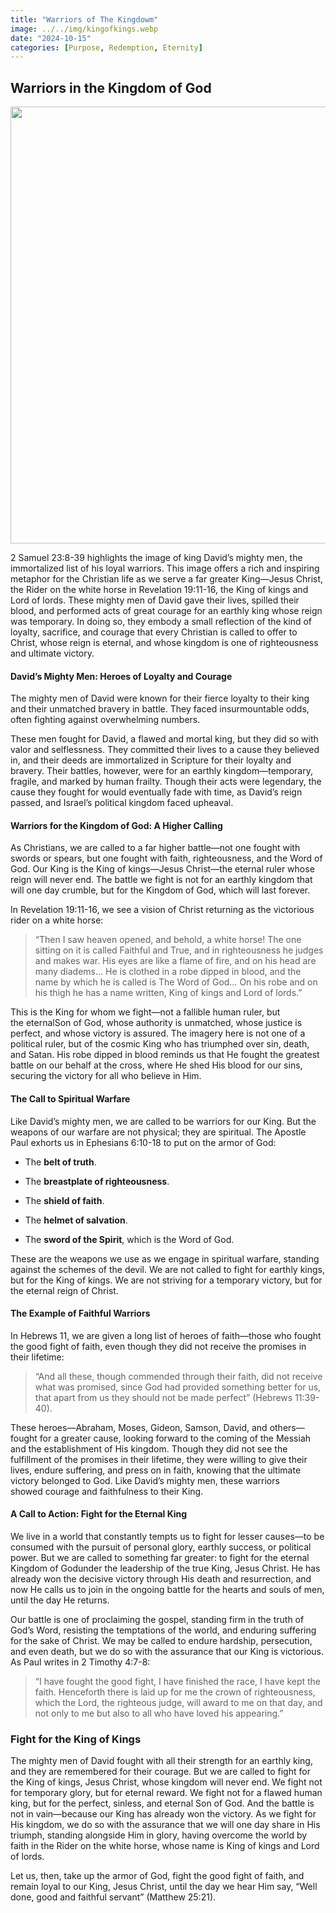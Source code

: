 ```yaml
---
title: "Warriors of The Kingdowm"
image: ../../img/kingofkings.webp
date: "2024-10-15"
categories: [Purpose, Redemption, Eternity]
---
```


## Warriors in the Kingdom of God

![](../../img/kingofkings.webp){fig-align="center" width="699"}

2 Samuel 23:8-39 highlights the image of king David’s mighty men, the immortalized list of his loyal warriors. This image offers a rich and inspiring metaphor for the Christian life as we serve a far greater King—Jesus Christ, the Rider on the white horse in Revelation 19:11-16, the King of kings and Lord of lords. These mighty men of David gave their lives, spilled their blood, and performed acts of great courage for an earthly king whose reign was temporary. In doing so, they embody a small reflection of the kind of loyalty, sacrifice, and courage that every Christian is called to offer to Christ, whose reign is eternal, and whose kingdom is one of righteousness and ultimate victory.

#### David’s Mighty Men: Heroes of Loyalty and Courage

The mighty men of David were known for their fierce loyalty to their king and their unmatched bravery in battle. They faced insurmountable odds, often fighting against overwhelming numbers.

These men fought for David, a flawed and mortal king, but they did so with valor and selflessness. They committed their lives to a cause they believed in, and their deeds are immortalized in Scripture for their loyalty and bravery. Their battles, however, were for an earthly kingdom—temporary, fragile, and marked by human frailty. Though their acts were legendary, the cause they fought for would eventually fade with time, as David's reign passed, and Israel’s political kingdom faced upheaval.

#### Warriors for the Kingdom of God: A Higher Calling

As Christians, we are called to a far higher battle—not one fought with swords or spears, but one fought with faith, righteousness, and the Word of God. Our King is the King of kings—Jesus Christ—the eternal ruler whose reign will never end. The battle we fight is not for an earthly kingdom that will one day crumble, but for the Kingdom of God, which will last forever.

In Revelation 19:11-16, we see a vision of Christ returning as the victorious rider on a white horse:

> "Then I saw heaven opened, and behold, a white horse! The one sitting on it is called Faithful and True, and in righteousness he judges and makes war. His eyes are like a flame of fire, and on his head are many diadems... He is clothed in a robe dipped in blood, and the name by which he is called is The Word of God... On his robe and on his thigh he has a name written, King of kings and Lord of lords."

This is the King for whom we fight—not a fallible human ruler, but the eternalSon of God, whose authority is unmatched, whose justice is perfect, and whose victory is assured. The imagery here is not one of a political ruler, but of the cosmic King who has triumphed over sin, death, and Satan. His robe dipped in blood reminds us that He fought the greatest battle on our behalf at the cross, where He shed His blood for our sins, securing the victory for all who believe in Him.

#### The Call to Spiritual Warfare

Like David’s mighty men, we are called to be warriors for our King. But the weapons of our warfare are not physical; they are spiritual. The Apostle Paul exhorts us in Ephesians 6:10-18 to put on the armor of God:

-   The **belt of truth**.

-   The **breastplate of righteousness**.

-   The **shield of faith**.

-   The **helmet of salvation**.

-   The **sword of the Spirit**, which is the Word of God.

These are the weapons we use as we engage in spiritual warfare, standing against the schemes of the devil. We are not called to fight for earthly kings, but for the King of kings. We are not striving for a temporary victory, but for the eternal reign of Christ.

#### The Example of Faithful Warriors

In Hebrews 11, we are given a long list of heroes of faith—those who fought the good fight of faith, even though they did not receive the promises in their lifetime:

> "And all these, though commended through their faith, did not receive what was promised, since God had provided something better for us, that apart from us they should not be made perfect" (Hebrews 11:39-40).

These heroes—Abraham, Moses, Gideon, Samson, David, and others—fought for a greater cause, looking forward to the coming of the Messiah and the establishment of His kingdom. Though they did not see the fulfillment of the promises in their lifetime, they were willing to give their lives, endure suffering, and press on in faith, knowing that the ultimate victory belonged to God. Like David's mighty men, these warriors showed courage and faithfulness to their King.

#### A Call to Action: Fight for the Eternal King

We live in a world that constantly tempts us to fight for lesser causes—to be consumed with the pursuit of personal glory, earthly success, or political power. But we are called to something far greater: to fight for the eternal Kingdom of Godunder the leadership of the true King, Jesus Christ. He has already won the decisive victory through His death and resurrection, and now He calls us to join in the ongoing battle for the hearts and souls of men, until the day He returns.

Our battle is one of proclaiming the gospel, standing firm in the truth of God's Word, resisting the temptations of the world, and enduring suffering for the sake of Christ. We may be called to endure hardship, persecution, and even death, but we do so with the assurance that our King is victorious. As Paul writes in 2 Timothy 4:7-8:

> "I have fought the good fight, I have finished the race, I have kept the faith. Henceforth there is laid up for me the crown of righteousness, which the Lord, the righteous judge, will award to me on that day, and not only to me but also to all who have loved his appearing."

### Fight for the King of Kings

The mighty men of David fought with all their strength for an earthly king, and they are remembered for their courage. But we are called to fight for the King of kings, Jesus Christ, whose kingdom will never end. We fight not for temporary glory, but for eternal reward. We fight not for a flawed human king, but for the perfect, sinless, and eternal Son of God. And the battle is not in vain—because our King has already won the victory. As we fight for His kingdom, we do so with the assurance that we will one day share in His triumph, standing alongside Him in glory, having overcome the world by faith in the Rider on the white horse, whose name is King of kings and Lord of lords.

Let us, then, take up the armor of God, fight the good fight of faith, and remain loyal to our King, Jesus Christ, until the day we hear Him say, "Well done, good and faithful servant" (Matthew 25:21).

